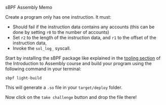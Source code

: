 
<ChallengeTitle>sBPF Assembly Memo</ChallengeTitle>

Create a program only has one instruction. It must:
- Should fail if the instruction data contains any accounts (this can be done by setting `r0` to the number of accounts)
- Set `r2` to the length of the instruction data, and `r1` to the offset of the instruction data, 
- Invoke the `sol_log_` syscall.

Start by installing the sBPF package like explained in the [tooling section](en/courses/introduction-to-assembly/tooling) of the Introduction to Assembly course and build your program using the following command in your terminal:

```
sbpf light-build
```

This will generate a `.so` file in your `target/deploy` folder. 

Now click on the `take challenge` button and drop the file there!




